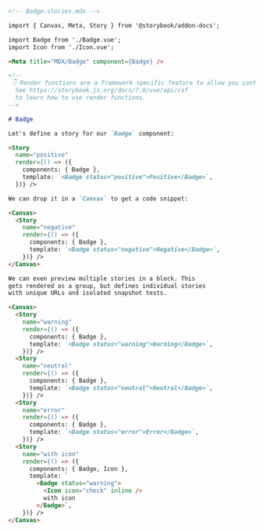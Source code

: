 ```md
<!-- Badge.stories.mdx -->

import { Canvas, Meta, Story } from '@storybook/addon-docs';

import Badge from './Badge.vue';
import Icon from './Icon.vue';

<Meta title="MDX/Badge" component={Badge} />

<!--
 👇 Render functions are a framework specific feature to allow you control on how the component renders.
  See https://storybook.js.org/docs/7.0/vue/api/csf
  to learn how to use render functions.
-->

# Badge

Let's define a story for our `Badge` component:

<Story 
  name="positive"
  render={() => ({
    components: { Badge },
    template: `<Badge status="positive">Positive</Badge>`,
  })} />

We can drop it in a `Canvas` to get a code snippet:

<Canvas>
  <Story
    name="negative"
    render={() => ({
      components: { Badge },
      template: `<Badge status="negative">Negative</Badge>`,
    })} />
</Canvas>

We can even preview multiple stories in a block. This
gets rendered as a group, but defines individual stories
with unique URLs and isolated snapshot tests.

<Canvas>
  <Story 
    name="warning"
    render={() => ({
      components: { Badge },
      template: `<Badge status="warning">Warning</Badge>`,
    })} />
  <Story 
    name="neutral"
    render={() => ({
      components: { Badge },
      template: `<Badge status="neutral">Neutral</Badge>`,
    })} />
  <Story 
    name="error"
    render={() => ({
      components: { Badge },
      template: `<Badge status="error">Error</Badge>`,
    })} />
  <Story 
    name="with icon"
    render={() => ({
      components: { Badge, Icon },
      template: `
        <Badge status="warning">
          <Icon icon="check" inline />
          with icon
        </Badge>`,
    })} />
</Canvas>
```